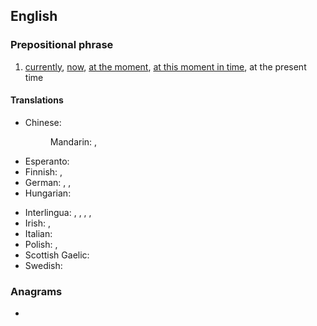 ==English==

===Prepositional phrase===
{{en-prep phrase}}

# [[currently]], [[now]], [[at the moment]], [[at this moment in time]], at the present time

====Translations====
{{trans-top|currently}}
* Chinese:
*: Mandarin: {{t+|cmn|现在}}, {{t+|cmn|当前}}
* Esperanto: {{t|eo|estantece}} 
* Finnish: {{t+|fi|parhaillaan}}, {{t|fi|tällä hetkellä}}
* German: {{t+|de|momentan}}, {{t+|de|aktuell}}, {{t+|de|gegenwärtig}}
* Hungarian: {{t+|hu|jelenleg}}
{{trans-mid}}
* Interlingua: {{t|ia|al presente}}, {{t|ia|currentemente}}, {{t|ia|ora}}, {{t|ia|in iste momento}}, {{t|ia|nunc}}
* Irish: {{t|ga|faoi láthair}}, {{t|ga|adrásta}} {{qualifier|literary}}
* Italian: {{t|it|al momento}}
* Polish: {{t+|pl|obecnie}}, {{t+|pl|aktualnie}}
* Scottish Gaelic: {{t|gd|an latha an-diugh}}
* Swedish: {{t+|sv|för närvarande}}
{{trans-bottom}}

===Anagrams===
* {{anagrams|en|a=aeenprstt|patenters|patteners|repatents}}